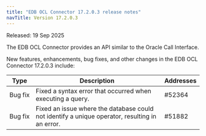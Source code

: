 ```yaml
---
title: "EDB OCL Connector 17.2.0.3 release notes"
navTitle: Version 17.2.0.3
---
```


Released: 19 Sep 2025

The EDB OCL Connector provides an API similar to the Oracle Call Interface.

New features, enhancements, bug fixes, and other changes in the EDB OCL Connector 17.2.0.3 include:

| Type         | Description                                                                                    | Addresses |
|--------------|------------------------------------------------------------------------------------------------|-----------|
| Bug&nbsp;fix | Fixed a syntax error that occurred when executing a query.                                     | #52364    |
| Bug&nbsp;fix | Fixed an issue where the database could not identify a unique operator, resulting in an error. | #51882    |
